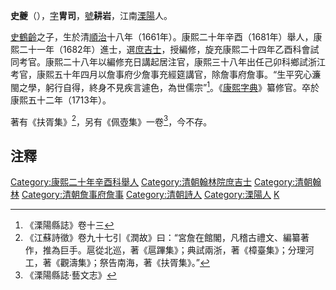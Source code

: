 '''史夔'''（{{bd|1661年||1713年|catIdx=S史}}），[[表字|字]]'''冑司'''，[[號|號]]'''耕岩'''，江南[[溧陽|溧陽]]人。

[[史鶴齡|史鶴齡]]之子，生於清[[順治|順治]]十八年（1661年）。康熙二十年辛酉（1681年）舉人，康熙二十一年（1682年）進士，選[[庶吉士|庶吉士]]，授編修，旋充康熙二十四年乙酉科會試同考官。康熙二十八年以編修充日講起居注官，康熙三十八年出任己卯科鄉試浙江考官，康熙五十年四月以詹事府少詹事充經筵講官，除詹事府詹事。“生平究心濂閩之學，躬行自得，終身不見疾言遽色，為世儒宗”<ref>《溧陽縣誌》卷十三</ref>。《[[康熙字典|康熙字典]]》纂修官。卒於康熙五十二年（1713年）。

著有《扶胥集》<ref>《江蘇詩徵》卷九十七引《潤故》曰：“宮詹在館閣，凡稽古禮文、編纂著作，推為巨手。扈從北巡，著《扈蹕集》；典試兩浙，著《樟臺集》；分理河工，著《觀濤集》；祭告南海，著《扶胥集》。”</ref>，另有《佩壺集》一卷<ref>《溧陽縣誌·藝文志》</ref>，今不存。

== 注釋 ==
{{reflist}}

{{康熙二十一年壬戌科殿試金榜}}

{{Authority control}}
{{DEFAULTSORT:Shi史}}
[[Category:康熙二十年辛酉科舉人|Category:康熙二十年辛酉科舉人]]
[[Category:清朝翰林院庶吉士|Category:清朝翰林院庶吉士]]
[[Category:清朝翰林|Category:清朝翰林]]
[[Category:清朝詹事府詹事|Category:清朝詹事府詹事]]
[[Category:清朝詩人|Category:清朝詩人]]
[[Category:溧陽人|Category:溧陽人]]
[[Category:史姓|K]]